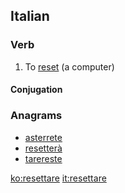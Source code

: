 ==Italian==

===Verb===
{{it-verb}}

# {{lb|it|transitive}} {{lb|it|computing}} To [[reset]] (a computer)

====Conjugation====
{{it-conj-are|resett|avere}}

===Anagrams===
* [[asterrete#Italian|asterrete]]
* [[resetterà#Italian|resetterà]]
* [[tarereste#Italian|tarereste]]

[[ko:resettare]]
[[it:resettare]]